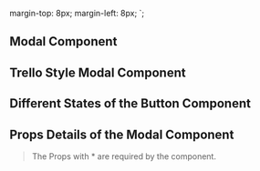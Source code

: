 
<Meta title="Design System|Modal" component={Modal} />

  margin-top: 8px;
  margin-left: 8px;
`;

## Modal Component

<Preview>
  <Story name="Modal">
    <Container>
      <ModalExample />
    </Container>
  </Story>
</Preview>

## Trello Style Modal Component

<Preview>
  <Story name="Teams Modal">
    <Container>
      <ModalSecondExample />
    </Container>
  </Story>
</Preview>

## Different States of the Button Component

<Preview>
  <Container>
    <ModalDocumentation />
  </Container>
</Preview>

## Props Details of the Modal Component

<Props of={Modal} />

> The Props with \* are required by the component.
